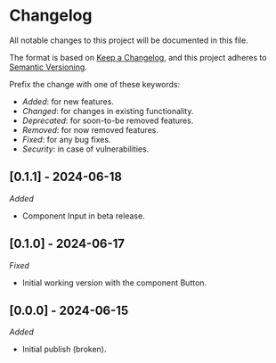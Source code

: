 # Changelog

All notable changes to this project will be documented in this file.

The format is based on [Keep a Changelog](https://keepachangelog.com/en/1.0.0/),
and this project adheres to [Semantic Versioning](https://semver.org/spec/v2.0.0.html).

Prefix the change with one of these keywords:

- _Added_: for new features.
- _Changed_: for changes in existing functionality.
- _Deprecated_: for soon-to-be removed features.
- _Removed_: for now removed features.
- _Fixed_: for any bug fixes.
- _Security_: in case of vulnerabilities.

## [0.1.1] - 2024-06-18
_Added_
- Component Input in beta release.

## [0.1.0] - 2024-06-17
_Fixed_
- Initial working version with the component Button.

## [0.0.0] - 2024-06-15
_Added_
- Initial publish (broken).


